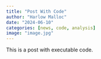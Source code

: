 ```yaml
---
title: "Post With Code"
author: "Harlow Malloc"
date: "2024-06-10"
categories: [news, code, analysis]
image: "image.jpg"
---
```


This is a post with executable code.
